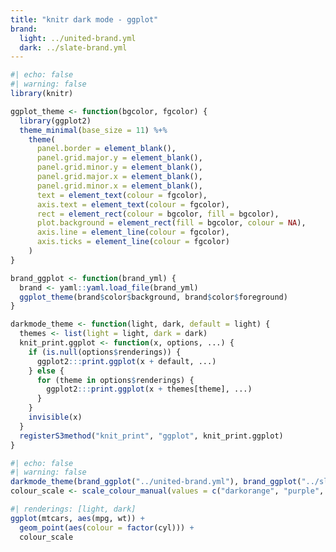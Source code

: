 ```yaml
---
title: "knitr dark mode - ggplot"
brand:
  light: ../united-brand.yml
  dark: ../slate-brand.yml
---
```


```r
#| echo: false
#| warning: false
library(knitr)

ggplot_theme <- function(bgcolor, fgcolor) {
  library(ggplot2)
  theme_minimal(base_size = 11) %+%
    theme(
      panel.border = element_blank(),
      panel.grid.major.y = element_blank(),
      panel.grid.minor.y = element_blank(),
      panel.grid.major.x = element_blank(),
      panel.grid.minor.x = element_blank(),
      text = element_text(colour = fgcolor),
      axis.text = element_text(colour = fgcolor),
      rect = element_rect(colour = bgcolor, fill = bgcolor),
      plot.background = element_rect(fill = bgcolor, colour = NA),
      axis.line = element_line(colour = fgcolor),
      axis.ticks = element_line(colour = fgcolor)
    )
}

brand_ggplot <- function(brand_yml) {
  brand <- yaml::yaml.load_file(brand_yml)
  ggplot_theme(brand$color$background, brand$color$foreground)
}

darkmode_theme <- function(light, dark, default = light) {
  themes <- list(light = light, dark = dark)
  knit_print.ggplot <- function(x, options, ...) {
    if (is.null(options$renderings)) {
      ggplot2:::print.ggplot(x + default, ...)
    } else {
      for (theme in options$renderings) {
        ggplot2:::print.ggplot(x + themes[theme], ...)
      }
    }
    invisible(x)
  }
  registerS3method("knit_print", "ggplot", knit_print.ggplot)
}
```

```r
#| echo: false
#| warning: false
darkmode_theme(brand_ggplot("../united-brand.yml"), brand_ggplot("../slate-brand.yml"))
colour_scale <- scale_colour_manual(values = c("darkorange", "purple", "cyan4"))
```

```r
#| renderings: [light, dark]
ggplot(mtcars, aes(mpg, wt)) +
  geom_point(aes(colour = factor(cyl))) +
  colour_scale
```
